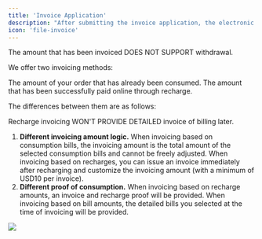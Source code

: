```yaml
---
title: 'Invoice Application'
description: "After submitting the invoice application, the electronic invoice will be issued immediately and sent to your email address."
icon: 'file-invoice'
---
```


<Warning>
The amount that has been invoiced DOES NOT SUPPORT withdrawal.
</Warning>

We offer two invoicing methods: 

<CardGroup cols={2}>
  <Card title="1. Based on Bill Amount" icon="file-invoice-dollar">
    The amount of your order that has already been consumed.
  </Card>
  <Card title="2. Based on Recharge Amount" icon="credit-card">
    The amount that has been successfully paid online through recharge.
  </Card>
</CardGroup>

The differences between them are as follows:

<Warning>
Recharge invoicing WON'T PROVIDE DETAILED invoice of billing later. 
</Warning>

1. **Different invoicing amount logic.** When invoicing based on consumption bills, the invoicing amount is the total amount of the selected consumption bills and cannot be freely adjusted. When invoicing based on recharges, you can issue an invoice immediately after recharging and customize the invoicing amount (with a minimum of USD10 per invoice).
2. **Different proof of consumption.** When invoicing based on recharge amounts, an invoice and recharge proof will be provided. When invoicing based on bill amounts, the detailed bills you selected at the time of invoicing will be provided.

![](/images/invoice-apply.png)